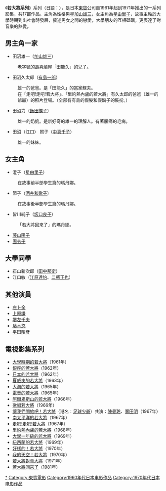《'''若大將系列'''》系列（日語：{{lang|ja|若大将シリーズ}}），是日本[[東寶|東寶]]公司自1961年起到1971年推出的一系列影集，共17部作品。主角為性格男星[[加山雄三|加山雄三]]，女主角為[[星由里子|星由里子]]，故事主軸於大學時期到出社會時發展，敘述男女之間的戀愛，大學朋友的互相砥礪，更表達了對音樂的熱愛。

== 男主角一家 ==
* 田沼雄一（[[加山雄三|加山雄三]]）
:老字號的[[壽喜燒|壽喜燒]]屋「田能久」的兒子。
* 田沼久太郎（[[有島一郎|有島一郎]]）
:雄一的爸爸。是「田能久」的當家鰥夫。
:在「走吧!走吧!若大將」、「里約熱內盧的若大將」有久太郎的爸爸（雄一的爺爺）的照片登場。（全部有有島的假髮和假鬍子的裝扮。）
* 田沼力（[[飯田蝶子|飯田蝶子]]）
:雄一的奶奶。是新好奇的雄一的理解人。有著腰痛的毛病。
* 田沼（江口） 照子（[[中真千子|中真千子]]）
:雄一的妹妹。

== 女主角 ==
* 澄子（[[星由里子|星由里子]]）
:在故事前半部學生篇的瑪丹娜。
* 節子（[[酒井和歌子|酒井和歌子]]）
:在故事後半部學生篇的瑪丹娜。
* 皆川純子（[[坂口良子|坂口良子]]）
:「若大將回來了」的瑪丹娜。
* [[藤山陽子|藤山陽子]]
* [[團令子|團令子]]

== 大學同學 ==

* 石山新次郎（[[田中邦衛|田中邦衛]]）
* 江口敏（[[江原達怡|江原達怡]]、[[二瓶正也|二瓶正也]]）

== 其他演員 ==

* [[左卜全|左卜全]]
* [[上原謙|上原謙]]
* [[堺左千夫|堺左千夫]]
* [[藤木悠|藤木悠]]
* [[平田昭彥|平田昭彥]]

== 電視影集系列 ==
{{Portal box|日本|电影}}
* [[大學時期的若大將|大學時期的若大將]]（1961年）
* [[銀座的若大將|銀座的若大將]]（1962年）
* [[日本的若大將|日本的若大將]]（1962年）
* [[夏威夷的若大將|夏威夷的若大將]]（1963年）
* [[大海的若大將|大海的若大將]]（1965年）
* [[電音的若大將|電音的若大將]]（1965年）
* [[阿爾卑斯山的若大將|阿爾卑斯山的若大將]]（1966年）
* [[歌唱若大將|歌唱若大將]]（1966年）
* [[讓我們開始吧！若大將|讓我們開始吧！若大將]]（港名：[[足球少爺|足球少爺]]）共演：[[陳曼玲|陳曼玲]]、[[寳田明|寳田明]]（1967年）
* [[南太平洋的若大將|南太平洋的若大將]]（1967年）
* [[走吧!走吧!若大將|走吧!走吧!若大將]]（1967年）
* [[里約熱內盧的若大將|里約熱內盧的若大將]]（1968年）
* [[大學一年級的若大將|大學一年級的若大將]]（1969年）
* [[紐西蘭的若大將|紐西蘭的若大將]]（1969年）
* [[好樣的！若大將|好樣的！若大將]]（1970年）
* [[我的天空！若大將|我的天空！若大將]]（1970年）
* [[若大將對青大將|若大將對青大將]]（1971年）
* [[若大將回來了|若大將回來了]]（1981年）

{{DEFAULTSORT:Wakadaisyou series}}
[[Category:若大將系列|*]]
[[Category:東寶電影|Category:東寶電影]]
[[Category:1960年代日本电影作品|Category:1960年代日本电影作品]]
[[Category:1970年代日本电影作品|Category:1970年代日本电影作品]]
